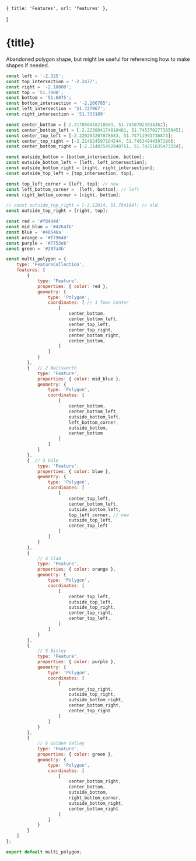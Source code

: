     { title: 'Features', url: 'features' },
]

# {title}

<Backlinks backlinks={backlinks}/>

Abandoned polygon shape, but might be useful for referencing how to make shapes if needed.

```javascript
const left = '-2.325';
const top_intersection = '-2.2477';
const right = '-2.10000';
const top = '51.7900';
const bottom = '51.6875';
const bottom_intersection = '-2.206785';
const left_intersection = '51.727967';
const right_intersection = '51.733189'

const center_bottom = [-2.217850418218603, 51.74107023834362];
const center_bottom_left = [-2.223084174810481, 51.745370277385945];
const center_top_left = [-2.220203207878683, 51.74711993736873];
const center_top_right = [-2.214924597164244, 51.74534944307196];
const center_bottom_right = [-2.214825402940761, 51.74251835473324];

const outside_bottom = [bottom_intersection, bottom];
const outside_bottom_left = [left, left_intersection];
const outside_bottom_right = [right, right_intersection];
const outside_top_left = [top_intersection, top];

const top_left_corner = [left, top]; // new 
const left_bottom_corner =  [left, bottom]; // left
const right_bottom_corner = [right, bottom];

// const outside_top_right = [-2.12014, 51.784184]; // old
const outside_top_right = [right, top];

const red = '#f84d4d'
const mid_blue = '#4264fb'
const blue = '#40546a' 
const orange = '#f79640'
const purple = '#7753eb'
const green = '#207a4b'

const multi_polygon = {
    type: 'FeatureCollection',
    features: [
        {
            type: 'Feature',
            properties: { color: red },
            geometry: {
                type: 'Polygon',
                coordinates: [ // 1 Town Center
                    [
                        center_bottom,
                        center_bottom_left,
                        center_top_left,
                        center_top_right,
                        center_bottom_right,
                        center_bottom,
                    ]
                ]
            }
        },
        {   // 2 Nailsworth
            type: 'Feature',
            properties: { color: mid_blue },
            geometry: {
                type: 'Polygon',
                coordinates: [
                    [
                        center_bottom,
                        center_bottom_left,
                        outside_bottom_left,
                        left_bottom_corner,
                        outside_bottom,
                        center_bottom
                    ]
                ]
            }
        },
        {  // 3 Vale
            type: 'Feature',
            properties: { color: blue },
            geometry: {
                type: 'Polygon',
                coordinates: [
                    [
                        center_top_left,
                        center_bottom_left,
                        outside_bottom_left,
                        top_left_corner, // new
                        outside_top_left,
                        center_top_left
                    ]
                ]
            }
        },
        {
            // 4 Slad
            type: 'Feature',
            properties: { color: orange },
            geometry: {
                type: 'Polygon',
                coordinates: [
                    [
                        center_top_left,
                        outside_top_left,
                        outside_top_right,
                        center_top_right,
                        center_top_left,
                    ]
                ]
            }
        },
        {
            // 5 Bisley
            type: 'Feature',
            properties: { color: purple },
            geometry: {
                type: 'Polygon',
                coordinates: [
                    [
                        center_top_right,
                        outside_top_right,
                        outside_bottom_right,
                        center_bottom_right,
                        center_top_right
                    ]
                ]
            }
        },
        {
            // 6 Golden Valley
            type: 'Feature',
            properties: { color: green },
            geometry: {
                type: 'Polygon',
                coordinates: [
                    [
                        center_bottom_right,
                        center_bottom,
                        outside_bottom,
                        right_bottom_corner,
                        outside_bottom_right,
                        center_bottom_right
                    ]
                ]
            }
        }
    ]
};

export default multi_polygon;
```
